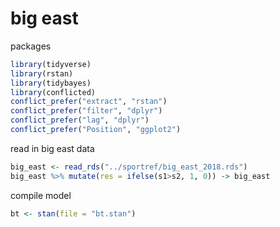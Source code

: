 # big east

packages

```r
library(tidyverse)
library(rstan)
library(tidybayes)
library(conflicted)
conflict_prefer("extract", "rstan")
conflict_prefer("filter", "dplyr")
conflict_prefer("lag", "dplyr")
conflict_prefer("Position", "ggplot2") 
```

read in big east data

```r
big_east <- read_rds("../sportref/big_east_2018.rds")
big_east %>% mutate(res = ifelse(s1>s2, 1, 0)) -> big_east
```

compile model

```r
bt <- stan(file = "bt.stan")
```

